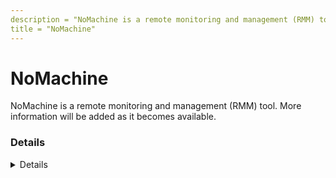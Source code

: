 ```yaml
---
description = "NoMachine is a remote monitoring and management (RMM) tool. More information will be added as it becomes available."
title = "NoMachine"
---
```




# NoMachine

NoMachine is a remote monitoring and management (RMM) tool. More information will be added as it becomes available.

### Details
<Details author={""}
         category={""}
         created={""}
         website={""}
         lastModified={"2/9/2024"}
         privileges={""}
         free={ "" }
         verification={""}
/>

#### Installation Paths
<Card code={ ["nomachine*.exe", "nxservice*.ese", "nxd.exe"] }/>





### Forensic Artifacts




#### Network Artifacts
<EuiSpacer size="xl"/>
<NetworkArtifactsTable data={ [{"Description": "Known remote domains", "Domains": ["user_managed", "nomachine.com"], "Ports": []}] }/>




### Detections
- Detects potential network activity of NoMachine RMM tool
  - [Sigma Rule](https://github.com/magicsword-io/LOLRMM/blob/main/detections/sigma/nomachine_network_sigma.yml)
- Detects potential processes activity of NoMachine RMM tool
  - [Sigma Rule](https://github.com/magicsword-io/LOLRMM/blob/main/detections/sigma/nomachine_processes_sigma.yml)

### References
- [https://kb.nomachine.com/AR04S01122](https://kb.nomachine.com/AR04S01122)

